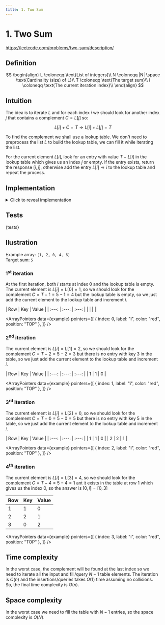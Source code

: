 ```yaml
---
title: 1. Two Sum
---
```



# 1. Two Sum

https://leetcode.com/problems/two-sum/description/

## Definition

$$
\begin{align}
L \coloneqq \text{List of integers}\\
N \coloneqq  |N| \space \text{Cardinality (size) of L}\\
T \coloneqq \text{The target sum}\\
i \coloneqq \text{The current iteration index}\\
\end{align}
$$

## Intuition

The idea is to iterate $L$ and for each index $i$ we should look for another index $j$ that contains a complement $C = L[j]$ so:

$$
L[i] + C = T \Rightarrow L[i] + L[j] = T
$$

To find the complement we shall use a lookup table.
We don't need to preprocess the list $L$ to build the lookup table, we can fill it while iterating the list.

For the current element $L[i]$, look for an entry with value $T - L[i]$ in the lookup table which gives us an index $j$ or empty.
If the entry exists, return the response $[i, j]$, otherwise add the entry $L[i] \Rightarrow i$ to the lookup table and repeat the process.

## Implementation

<details>

<summary>Click to reveal implementation</summary>

<CodeBlock showLineNumbers language="python">
  {solution}
</CodeBlock>

</details>

## Tests

<CodeBlock showLineNumbers language="python">
  {tests}
</CodeBlock>

## Ilustration


Example array: `[1, 2, 0, 4, 6]`  
Target sum: `5`

### 1<sup>st</sup> iteration

At the first iteration, both $i$ starts at index 0 and the lookup table is empty.
The current element is $L[i] = L[0] = 1$, so we should look for the complement $C = T - 1 = 5 - 1 = 4$ but
the lookup table is empty, so we just add the current element to the lookup table and increment $i$.

<div class="flex-center-row" style={{"align-items": "flex-start"}}>
  <div>
  | Row | Key | Value |
  | :---: | :---: | :---: |
  | | | |
  </div>

  <ArrayPointers data={example} pointers={[
    {
      index: 0,
      label: "i",
      color: "red",
      position: "TOP"
    },
  ]} />
</div>

### 2<sup>nd</sup> iteration

The current element is $L[i] = L[1] = 2$, so we should look for the complement $C = T - 2 = 5 - 2 = 3$ but
there is no entry with key $3$ in the table, so we just add the current element to the lookup table and increment $i$.

<div class="flex-center-row" style={{"align-items": "flex-start"}}>
  <div>
  | Row | Key | Value |
  | :---: | :---: | :---: |
  | 1 | 1 | 0 |
  </div>

  <ArrayPointers data={example} pointers={[
    {
      index: 1,
      label: "i",
      color: "red",
      position: "TOP"
    },
  ]} />
</div>

### 3<sup>rd</sup> iteration

The current element is $L[i] = L[2] = 0$, so we should look for the complement $C = T - 0 = 5 - 0 = 5$ but
there is no entry with key $5$ in the table, so we just add the current element to the lookup table and increment $i$.

<div class="flex-center-row" style={{"align-items": "flex-start"}}>
  <div>
  | Row | Key | Value |
  | :---: | :---: | :---: |
  | 1 | 1 | 0 |
  | 2 | 2 | 1 |
  </div>

  <ArrayPointers data={example} pointers={[
    {
      index: 2,
      label: "i",
      color: "red",
      position: "TOP"
    },
  ]} />
</div>

### 4<sup>th</sup> iteration

The current element is $L[i] = L[3] = 4$, so we should look for the complement $C = T - 4 = 5 - 4 = 1$ ant it exists in the table
at row $1$ which gives us the index $0$, so the answer is $[0, i] = [0, 3]$

<div class="flex-center-row" style={{"align-items": "flex-start"}}>
  <table style={{"text-align": "center"}}>
    <thead>
      <tr>
        <th>Row</th>
        <th>Key</th>
        <th>Value</th>
      </tr>
    </thead>
    <tbody>
      <tr style={{background: 'mediumorchid', 'font-weight': '900'}}>
        <td>1</td>
        <td>1</td>
        <td>0</td>
      </tr>
      <tr>
        <td>2</td>
        <td>2</td>
        <td>1</td>
      </tr>
      <tr>
        <td>3</td>
        <td>0</td>
        <td>2</td>
      </tr>
    </tbody>
  </table>

  <ArrayPointers data={example} pointers={[
    {
      index: 3,
      label: "i",
      color: "red",
      position: "TOP"
    },
  ]} />
</div>

## Time complexity

In the worst case, the complement will be found at the last index so we need to iterate all the input and fill/query $N - 1$ table elements.
The iteration is $O(n)$ and the insertions/queries takes $O(1)$ time assuming no collisions.
So, the final time complexity is $O(n)$.

## Space complexity

In the worst case we need to fill the table with $N - 1$ entries, so the space complexity is $O(N)$.
